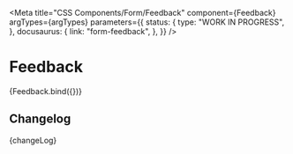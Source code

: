 
<Meta
  title="CSS Components/Form/Feedback"
  component={Feedback}
  argTypes={argTypes}
  parameters={{
    status: {
      type: "WORK IN PROGRESS",
    },
    docusaurus: {
      link: "form-feedback",
    },
  }}
/>

# Feedback

<Canvas>
  <Story name="Feedback" args={defaultArgs}>
    {Feedback.bind({})}
  </Story>
</Canvas>

<ArgsTable story="Feedback" />

## Changelog

<Description>{changeLog}</Description>
